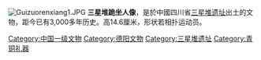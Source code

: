 {{Multiple issues|
{{Expert|time=2015-12-14T03:29:08+00:00|subject=历史}}
{{unreferenced|time=2016-12-23T03:32:28+00:00}}
}}
[[File:Guizuorenxiang1.JPG|right]]
'''三星堆跪坐人像'''，是於中國四川省[[三星堆遗址|三星堆遗址]]出土的文物，距今已有3,000多年历史。高14.6厘米，形状若相扑运动员。

[[Category:中国一级文物|Category:中国一级文物]]
[[Category:德阳文物|Category:德阳文物]]
[[Category:三星堆遗址|Category:三星堆遗址]]
[[Category:青铜礼器|Category:青铜礼器]]
{{Sichuan-stub}}